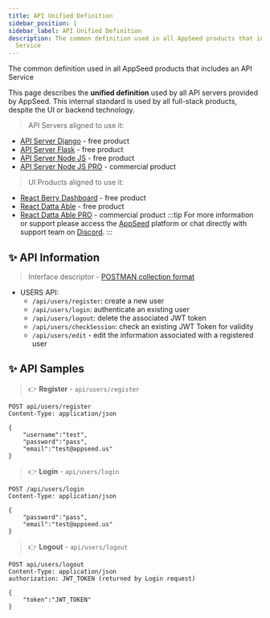 ```yaml
---
title: API Unified Definition
sidebar_position: 1
sidebar_label: API Unified Definition
description: The common definition used in all AppSeed products that includes an API
  Service
---
```



<SubHeading color="#25c2a0">The common definition used in all AppSeed products that includes an API Service</SubHeading>

This page describes the **unified definition** used by all API servers provided by AppSeed. This internal standard is used by all full-stack products, despite the UI or backend technology.

> API Servers aligned to use it:

- [API Server Django](django.md) - free product
- [API Server Flask](flask.md) - free product
- [API Server Node JS](node-js.md) - free product
- [API Server Node JS PRO](https://github.com/app-generator/api-server-nodejs-pro) - commercial product

> UI Products aligned to use it:

- [React Berry Dashboard](https://appseed.us/product/berry-dashboard/api-server-nodejs/react/) - free product
- [React Datta Able](https://appseed.us/product/datta-able/api-server-nodejs/react/) - free product
- [React Datta Able PRO](https://appseed.us/product/datta-able-pro/full-stack/react/) - commercial product
  :::tip
  For more information or support please access the [AppSeed](https://appseed.us) platform or chat directly with support team on [Discord](https://appseed.us/support).
  :::

## ✨ API Information

> Interface descriptor - [POSTMAN collection format](https://github.com/app-generator/api-unified-definition/blob/main/api.postman_collection.json)

- USERS API:
  - `/api/users/register`: create a new user
  - `/api/users/login`: authenticate an existing user
  - `/api/users/logout`: delete the associated JWT token
  - `/api/users/checkSession`: check an existing JWT Token for validity
  - `/api/users/edit` - edit the information associated with a registered user

## ✨ API Samples

> 👉 **Register** - `api/users/register`

```
POST api/users/register
Content-Type: application/json

{
    "username":"test",
    "password":"pass",
    "email":"test@appseed.us"
}
```

> 👉 **Login** - `api/users/login`

```
POST /api/users/login
Content-Type: application/json

{
    "password":"pass",
    "email":"test@appseed.us"
}
```

> 👉 **Logout** - `api/users/logout`

```
POST api/users/logout
Content-Type: application/json
authorization: JWT_TOKEN (returned by Login request)

{
    "token":"JWT_TOKEN"
}
```
